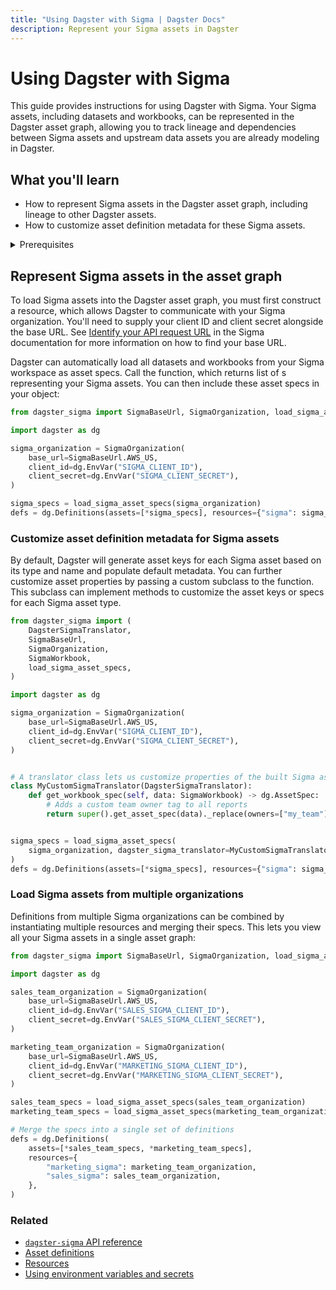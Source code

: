 ```yaml
---
title: "Using Dagster with Sigma | Dagster Docs"
description: Represent your Sigma assets in Dagster
---
```


# Using Dagster with Sigma

<ExperimentalCallout />

This guide provides instructions for using Dagster with Sigma. Your Sigma assets, including datasets and workbooks, can be represented in the Dagster asset graph, allowing you to track lineage and dependencies between Sigma assets and upstream data assets you are already modeling in Dagster.

## What you'll learn

- How to represent Sigma assets in the Dagster asset graph, including lineage to other Dagster assets.
- How to customize asset definition metadata for these Sigma assets.

<details>
  <summary>Prerequisites</summary>

- Familiarity with asset definitions and the Dagster asset graph
- Familiarity with Dagster resources
- Familiarity with Sigma concepts, like datasets and workbooks
- A Sigma organization
- A Sigma client ID and client secret. For more information, see [Generate API client credentials](https://help.sigmacomputing.com/reference/generate-client-credentials#generate-api-client-credentials) in the Sigma documentation.

</details>

## Represent Sigma assets in the asset graph

To load Sigma assets into the Dagster asset graph, you must first construct a <PyObject module="dagster_sigma" object="SigmaOrganization" /> resource, which allows Dagster to communicate with your Sigma organization. You'll need to supply your client ID and client secret alongside the base URL. See [Identify your API request URL](https://help.sigmacomputing.com/reference/get-started-sigma-api#identify-your-api-request-url) in the Sigma documentation for more information on how to find your base URL.

Dagster can automatically load all datasets and workbooks from your Sigma workspace as asset specs. Call the <PyObject module="dagster_sigma" method="load_sigma_asset_specs" /> function, which returns list of <PyObject object="AssetSpec" />s representing your Sigma assets. You can then include these asset specs in your <PyObject object="Definitions" /> object:

```python file=/integrations/sigma/representing-sigma-assets.py
from dagster_sigma import SigmaBaseUrl, SigmaOrganization, load_sigma_asset_specs

import dagster as dg

sigma_organization = SigmaOrganization(
    base_url=SigmaBaseUrl.AWS_US,
    client_id=dg.EnvVar("SIGMA_CLIENT_ID"),
    client_secret=dg.EnvVar("SIGMA_CLIENT_SECRET"),
)

sigma_specs = load_sigma_asset_specs(sigma_organization)
defs = dg.Definitions(assets=[*sigma_specs], resources={"sigma": sigma_organization})
```

### Customize asset definition metadata for Sigma assets

By default, Dagster will generate asset keys for each Sigma asset based on its type and name and populate default metadata. You can further customize asset properties by passing a custom <PyObject module="dagster_sigma" object="DagsterSigmaTranslator" /> subclass to the <PyObject module="dagster_sigma" method="load_sigma_asset_specs" /> function. This subclass can implement methods to customize the asset keys or specs for each Sigma asset type.

```python file=/integrations/sigma/customize-sigma-asset-defs.py
from dagster_sigma import (
    DagsterSigmaTranslator,
    SigmaBaseUrl,
    SigmaOrganization,
    SigmaWorkbook,
    load_sigma_asset_specs,
)

import dagster as dg

sigma_organization = SigmaOrganization(
    base_url=SigmaBaseUrl.AWS_US,
    client_id=dg.EnvVar("SIGMA_CLIENT_ID"),
    client_secret=dg.EnvVar("SIGMA_CLIENT_SECRET"),
)


# A translator class lets us customize properties of the built Sigma assets, such as the owners or asset key
class MyCustomSigmaTranslator(DagsterSigmaTranslator):
    def get_workbook_spec(self, data: SigmaWorkbook) -> dg.AssetSpec:
        # Adds a custom team owner tag to all reports
        return super().get_asset_spec(data)._replace(owners=["my_team"])


sigma_specs = load_sigma_asset_specs(
    sigma_organization, dagster_sigma_translator=MyCustomSigmaTranslator
)
defs = dg.Definitions(assets=[*sigma_specs], resources={"sigma": sigma_organization})
```

### Load Sigma assets from multiple organizations

Definitions from multiple Sigma organizations can be combined by instantiating multiple <PyObject module="dagster_sigma" object="SigmaOrganization" /> resources and merging their specs. This lets you view all your Sigma assets in a single asset graph:

```python file=/integrations/sigma/multiple-sigma-organizations.py
from dagster_sigma import SigmaBaseUrl, SigmaOrganization, load_sigma_asset_specs

import dagster as dg

sales_team_organization = SigmaOrganization(
    base_url=SigmaBaseUrl.AWS_US,
    client_id=dg.EnvVar("SALES_SIGMA_CLIENT_ID"),
    client_secret=dg.EnvVar("SALES_SIGMA_CLIENT_SECRET"),
)

marketing_team_organization = SigmaOrganization(
    base_url=SigmaBaseUrl.AWS_US,
    client_id=dg.EnvVar("MARKETING_SIGMA_CLIENT_ID"),
    client_secret=dg.EnvVar("MARKETING_SIGMA_CLIENT_SECRET"),
)

sales_team_specs = load_sigma_asset_specs(sales_team_organization)
marketing_team_specs = load_sigma_asset_specs(marketing_team_organization)

# Merge the specs into a single set of definitions
defs = dg.Definitions(
    assets=[*sales_team_specs, *marketing_team_specs],
    resources={
        "marketing_sigma": marketing_team_organization,
        "sales_sigma": sales_team_organization,
    },
)
```

### Related

- [`dagster-sigma` API reference](/\_apidocs/libraries/dagster-sigma)
- [Asset definitions](/concepts/assets/software-defined-assets)
- [Resources](/concepts/resources)
- [Using environment variables and secrets](/guides/dagster/using-environment-variables-and-secrets)
